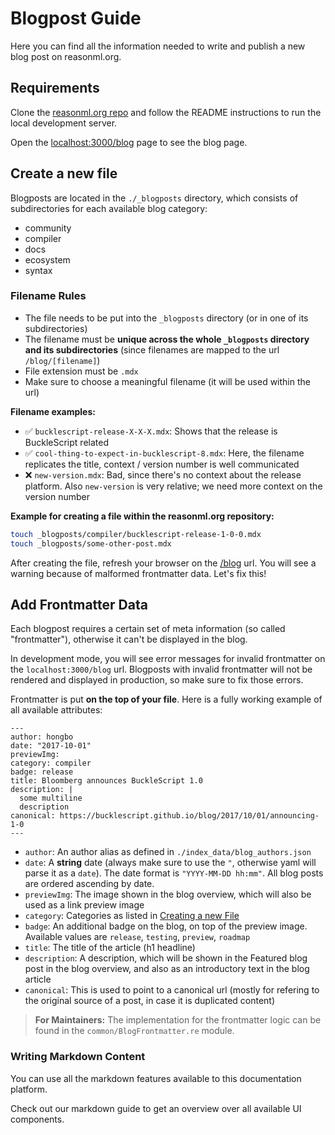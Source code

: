 # Blogpost Guide

<Intro>
Here you can find all the information needed to write and publish a new blog post
on reasonml.org.
</Intro>

## Requirements

Clone the [reasonml.org repo](https://github.com/reason-association/reasonml.org) and follow the README instructions to run the local development server.

Open the [localhost:3000/blog](/blog) page to see the blog page.

## Create a new file

Blogposts are located in the `./_blogposts` directory, which consists of
subdirectories for each available blog category:

- community
- compiler
- docs
- ecosystem
- syntax

### Filename Rules

- The file needs to be put into the `_blogposts` directory (or in one of its
  subdirectories)
- The filename must be **unique across the whole `_blogposts` directory and
  its subdirectories** (since filenames are mapped to the url `/blog/[filename]`)
- File extension must be `.mdx`
- Make sure to choose a meaningful filename (it will be used within the url)

**Filename examples:**

- ✅ `bucklescript-release-X-X-X.mdx`: Shows that the release is
  BuckleScript related
- ✅ `cool-thing-to-expect-in-bucklescript-8.mdx`: Here, the filename replicates the
  title, context / version number is well communicated
- ❌ `new-version.mdx`: Bad, since there's no context about the release
  platform. Also `new-version` is very relative; we need more context on the
  version number

**Example for creating a file within the reasonml.org repository:**

```sh
touch _blogposts/compiler/bucklescript-release-1-0-0.mdx
touch _blogposts/some-other-post.mdx
```

After creating the file, refresh your browser on the [/blog](/blog) url.  You
will see a warning because of malformed frontmatter data. Let's fix this!

## Add Frontmatter Data

Each blogpost requires a certain set of meta information (so called
"frontmatter"), otherwise it can't be displayed in the blog.

In
development mode, you will see error messages for invalid frontmatter on the
`localhost:3000/blog` url. Blogposts with invalid frontmatter will not be
rendered and displayed in production, so make sure to fix those errors.

Frontmatter is put **on the top of your file**. Here is a fully working example
of all available attributes:

```
---
author: hongbo
date: "2017-10-01" 
previewImg:
category: compiler
badge: release
title: Bloomberg announces BuckleScript 1.0
description: |
  some multiline
  description
canonical: https://bucklescript.github.io/blog/2017/10/01/announcing-1-0
---
```

- `author`: An author alias as defined in `./index_data/blog_authors.json`
- `date`: A **string** date (always make sure to use the `"`, otherwise yaml
  will parse it as a `date`). The date format is `"YYYY-MM-DD hh:mm"`. All blog
  posts are ordered ascending by date.
- `previewImg`: The image shown in the blog overview, which will also be used
  as a link preview image
- `category`: Categories as listed in [Creating a new
  File](#creating-a-new-file)
- `badge`: An additional badge on the blog, on top of the preview image.
  Available values are `release`, `testing`, `preview`, `roadmap`
- `title`: The title of the article (h1 headline)
- `description`: A description, which will be shown in the Featured blog post
  in the blog overview, and also as an introductory text in the blog article
- `canonical`: This is used to point to a canonical url (mostly for refering to
  the original source of a post, in case it is duplicated content)

> **For Maintainers:** The implementation for the frontmatter logic can be found in the
`common/BlogFrontmatter.re` module. 

### Writing Markdown Content

You can use all the markdown features available to this documentation platform.


<UrlBox text="Markdown Guide" href="/markdown-guide">

Check out our markdown guide to get an overview
over all available UI components.

</UrlBox>

